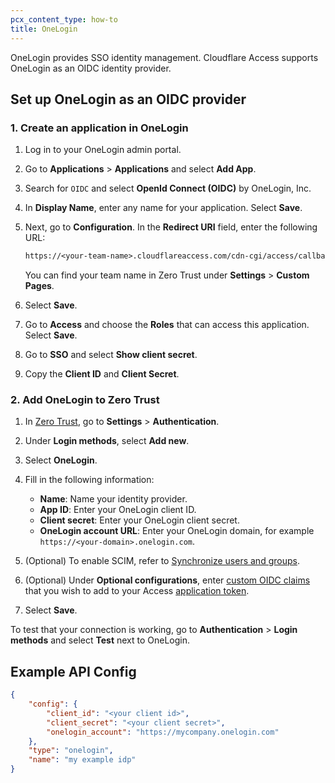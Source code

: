 ```yaml
---
pcx_content_type: how-to
title: OneLogin
---
```


OneLogin provides SSO identity management. Cloudflare Access supports OneLogin as an OIDC identity provider.

## Set up OneLogin as an OIDC provider

### 1. Create an application in OneLogin

1. Log in to your OneLogin admin portal.

2. Go to **Applications** > **Applications** and select **Add App**.

3. Search for `OIDC` and select **OpenId Connect (OIDC)** by OneLogin, Inc.

4. In **Display Name**, enter any name for your application. Select **Save**.

5. Next, go to **Configuration**. In the **Redirect URI** field, enter the following URL:

   ```txt
   https://<your-team-name>.cloudflareaccess.com/cdn-cgi/access/callback
   ```

   You can find your team name in Zero Trust under **Settings** > **Custom Pages**.

6. Select **Save**.

7. Go to **Access** and choose the **Roles** that can access this application. Select **Save**.

8. Go to **SSO** and select **Show client secret**.

9. Copy the **Client ID** and **Client Secret**.

### 2. Add OneLogin to Zero Trust

1. In [Zero Trust](https://one.dash.cloudflare.com), go to **Settings** > **Authentication**.

2. Under **Login methods**, select **Add new**.

3. Select **OneLogin**.

4. Fill in the following information:

    - **Name**: Name your identity provider.
    - **App ID**: Enter your OneLogin client ID.
    - **Client secret**: Enter your OneLogin client secret.
    - **OneLogin account URL**: Enter your OneLogin domain, for example `https://<your-domain>.onelogin.com`.

5. (Optional) To enable SCIM, refer to [Synchronize users and groups](/cloudflare-one/identity/idp-integration/generic-oidc/#synchronize-users-and-groups).

6. (Optional) Under **Optional configurations**, enter [custom OIDC claims](/cloudflare-one/identity/idp-integration/generic-oidc/#oidc-claims) that you wish to add to your Access [application token](/cloudflare-one/identity/authorization-cookie/application-token/).

7. Select **Save**.

To test that your connection is working, go to **Authentication** > **Login methods** and select **Test** next to OneLogin.

## Example API Config

```json
{
	"config": {
		"client_id": "<your client id>",
		"client_secret": "<your client secret>",
		"onelogin_account": "https://mycompany.onelogin.com"
	},
	"type": "onelogin",
	"name": "my example idp"
}
```
